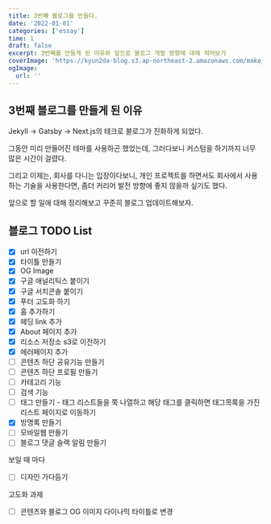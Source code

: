 ```yaml
---
title: 3번째 블로그를 만들다.
date: '2022-01-01'
categories: ['essay']
time: 1
draft: false
excerpt: 3번째를 만들게 된 이유와 앞으로 블로그 개발 방향에 대해 적어보기
coverImage: 'https://kyun2da-blog.s3.ap-northeast-2.amazonaws.com/make_blog.png'
ogImage:
  url: ''
---
```


## 3번째 블로그를 만들게 된 이유

Jekyll -> Gatsby -> Next.js의 테크로 블로그가 진화하게 되었다.

그동안 미리 만들어진 테마를 사용하곤 했었는데, 그러다보니 커스텀을 하기까지 너무 많은 시간이 걸렸다.

그리고 이제는, 회사를 다니는 입장이다보니, 개인 프로젝트를 하면서도 회사에서 사용하는 기술을 사용한다면, 좀더 커리어 발전 방향에 좋지 않을까 싶기도 했다.

앞으로 할 일에 대해 정리해보고 꾸준히 블로그 업데이트해보자.

## 블로그 TODO List

- [x] url 이전하기
- [x] 타이틀 만들기
- [x] OG Image
- [x] 구글 애널리틱스 붙이기
- [x] 구글 서치콘솔 붙이기
- [x] 푸터 고도화 하기
- [x] 홈 추가하기
- [x] 헤딩 link 추가
- [x] About 페이지 추가
- [x] 리소스 저장소 s3로 이전하기
- [x] 에러페이지 추가
- [ ] 콘텐츠 하단 공유기능 만들기
- [ ] 콘텐츠 하단 프로필 만들기
- [ ] 카테고리 기능
- [ ] 검색 기능
- [ ] 태그 만들기 - 태그 리스트들을 쭉 나열하고 해당 태그를 클릭하면 태그목록을 가진 리스트 페이지로 이동하기
- [x] 방명록 만들기
- [ ] 모바일웹 만들기
- [ ] 블로그 댓글 슬랙 알림 만들기

보일 때 마다

- [ ] 디자인 가다듬기

고도화 과제

- [ ] 콘텐츠와 블로그 OG 이미지 다이나믹 타이틀로 변경

